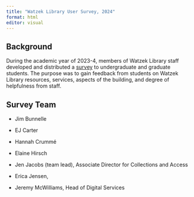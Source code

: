```yaml
---
title: "Watzek Library User Survey, 2024"
format: html
editor: visual
---
```


## Background

During the academic year of 2023-4, members of Watzek Library staff developed and distributed a [survey](userSurvey.pdf){target="_blank"} to undergraduate and graduate students. The purpose was to gain feedback from students on Watzek Library resources, services, aspects of the building, and degree of helpfulness from staff.

## Survey Team

-   Jim Bunnelle

-   EJ Carter

-   Hannah Crummé

-   Elaine Hirsch

-   Jen Jacobs (team lead), Associate Director for Collections and Access

-   Erica Jensen,

-   Jeremy McWilliams, Head of Digital Services

